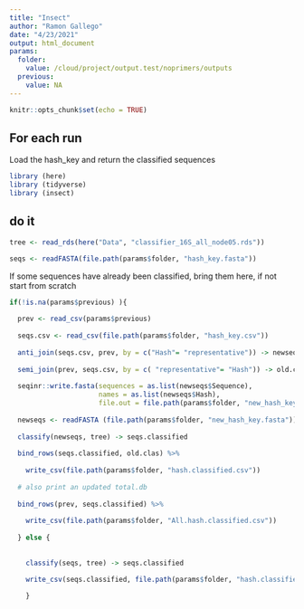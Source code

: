 ```yaml
---
title: "Insect"
author: "Ramon Gallego"
date: "4/23/2021"
output: html_document
params:
  folder: 
    value: /cloud/project/output.test/noprimers/outputs
  previous:
    value: NA
---
```


```r
knitr::opts_chunk$set(echo = TRUE)
```

## For each run

Load the hash_key and return the classified sequences

```r
library (here)
library (tidyverse)
library (insect)
```

## do it



```r
tree <- read_rds(here("Data", "classifier_16S_all_node05.rds"))

seqs <- readFASTA(file.path(params$folder, "hash_key.fasta"))
```

If some sequences have already been classified, bring them here, if not start from scratch

```r
if(!is.na(params$previous) ){
  
  prev <- read_csv(params$previous)
  
  seqs.csv <- read_csv(file.path(params$folder, "hash_key.csv"))
  
  anti_join(seqs.csv, prev, by = c("Hash"= "representative")) -> newseqs
  
  semi_join(prev, seqs.csv, by = c( "representative"= "Hash")) -> old.clas
  
  seqinr::write.fasta(sequences = as.list(newseqs$Sequence),
                      names = as.list(newseqs$Hash),
                      file.out = file.path(params$folder, "new_hash_key.fasta"))
  
  newseqs <- readFASTA (file.path(params$folder, "new_hash_key.fasta"))
  
  classify(newseqs, tree) -> seqs.classified
  
  bind_rows(seqs.classified, old.clas) %>% 
    
    write_csv(file.path(params$folder, "hash.classified.csv"))
  
  # also print an updated total.db
  
  bind_rows(prev, seqs.classified) %>% 
    
    write_csv(file.path(params$folder, "All.hash.classified.csv"))
  
  } else {
      
      
    classify(seqs, tree) -> seqs.classified

    write_csv(seqs.classified, file.path(params$folder, "hash.classified.csv"))
      
    }
```


```r

```






